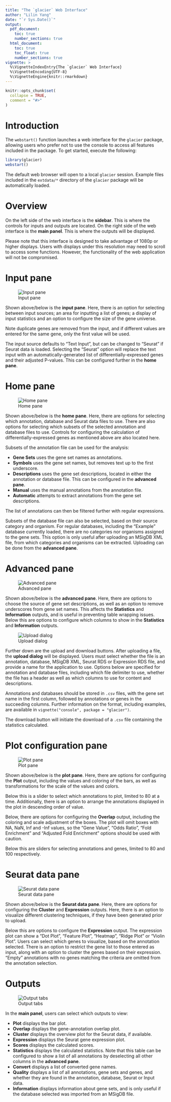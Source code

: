 ```yaml
---
title: "The `glacier` Web Interface"
author: "Lilin Yang"
date: "`r Sys.Date()`"
output:
  pdf_document:
    toc: true
    number_sections: true
  html_document:
    toc: true
    toc_float: true
    number_sections: true
vignette: >
  %\VignetteIndexEntry{The `glacier` Web Interface}
  %\VignetteEncoding{UTF-8}
  %\VignetteEngine{knitr::rmarkdown}
---
```


```r
knitr::opts_chunk$set(
  collapse = TRUE,
  comment = "#>"
)
```

\newpage

# Introduction

The `webstart()` function launches a web interface for the `glacier` package,
allowing users who prefer not to use the console to access all features included
in the package. To get started, execute the following:

```r
library(glacier)
webstart()
```

The default web browser will open to a local `glacier` session. Example files
included in the `extdata/*` directory of the `glacier` package will be
automatically loaded.

# Overview

On the left side of the web interface is the **sidebar**. This is where the
controls for inputs and outputs are located. On the right side of the web
interface is the **main panel**. This is where the outputs will be displayed.

Please note that this interface is designed to take advantage of 1080p or higher
displays. Users with displays under this resolution may need to scroll to access
some functions. However, the functionality of the web application will not be
compromised.

# Input pane

![Input pane](../man/figures/input_pane.png)

Shown above/below is the **input pane**. Here, there is an option for selecting
between input sources; an area for inputting a list of genes; a display of
input statistics and an option to configure the size of the gene universe.

Note duplicate genes are removed from the input, and if different values are
entered for the same gene, only the first value will be used.

The input source defaults to "Text Input", but can be changed to "Seurat" if
Seurat data is loaded. Selecting the "Seurat" option will replace the text input
with an automatically-generated list of differentially-expressed genes and their
adjusted P-values. This can be configured further in the **home pane**.

# Home pane

![Home pane](../man/figures/home_pane.png)

Shown above/below is the **home pane**. Here, there are options for selecting
which annotation, database and Seurat data files to use. There are also options
for selecting which subsets of the selected annotation and database files to
use. Controls for configuring the calculation of differentially-expressed genes
as mentioned above are also located here.

Subsets of the annotation file can be used for the analysis:

* **Gene Sets** uses the gene set names as annotations.
* **Symbols** uses the gene set names, but removes text up to the first
underscore.
* **Descriptions** uses the gene set descriptions, located in either the
annotation or database file. This can be configured in the **advanced pane**.
* **Manual** uses the manual annotations from the annotation file.
* **Automatic** attempts to extract annotations from the gene set descriptions.

The list of annotations can then be filtered further with regular expressions.

Subsets of the database file can also be selected, based on their source
category and organism. For regular databases, including the "Example" database
currently loaded, there are no categories nor organisms assigned to the gene
sets. This option is only useful after uploading an MSigDB XML file, from which
categories and organisms can be extracted. Uploading can be done from the
**advanced pane**.

# Advanced pane

![Advanced pane](../man/figures/advanced_pane.png)

Shown above/below is the **advanced pane**. Here, there are options to choose
the source of gene set descriptions, as well as an option to remove underscores
from gene set names. This affects the **Statistics** and **Information**
outputs, and is useful in preventing table wrapping issues. Below this are
options to configure which columns to show in the **Statistics** and
**Information** outputs.

![Upload dialog](../man/figures/upload.png)

Further down are the upload and download buttons. After uploading a file, the
**upload dialog** will be displayed. Users must select whether the file is an
annotation, database, MSigDB XML, Seurat RDS or Expression RDS file, and provide
a name for the application to use. Options below are specified for annotation
and database files, including which file delimiter to use, whether the file has
a header as well as which columns to use for content and descriptions.

Annotations and databases should be stored in `.csv` files, with the gene set
name in the first column, followed by annotations or genes in the succeeding
columns. Further information on the format, including examples, are available in
`vignette("console", package = "glacier")`.

The download button will initiate the download of a `.csv` file containing the
statistics calculated.

# Plot configuration pane

![Plot pane](../man/figures/plot_pane.png)

Shown above/below is the **plot pane**. Here, there are options for
configuring the **Plot** output, including the values and coloring of the bars,
as well as transformations for the scale of the values and colors.

Below this is a slider to select which annotations to plot, limited to 80 at a
time. Additionally, there is an option to arrange the annotations displayed in
the plot in descending order of value.

Below, there are options for configuring the **Overlap** output, including the
coloring and scale adjustment of the boxes. The plot will omit boxes with NA,
NaN, Inf and -Inf values, so the "Gene Value", "Odds Ratio", "Fold Enrichment"
and "Adjusted Fold Enrichment" options should be used with caution.

Below this are sliders for selecting annotations and genes, limited to 80 and
100 respectively.

# Seurat data pane

![Seurat data pane](../man/figures/cluster_pane.png)

Shown above/below is the **Seurat data pane**. Here, there are options for
configuring the **Cluster** and **Expression** outputs. Here, there is an option
to visualize different clustering techniques, if they have been generated prior
to upload.

Below this are options to configure the **Expression** output. The expression
plot can show a "Dot Plot", "Feature Plot", "Heatmap", "Ridge Plot" or "Violin
Plot". Users can select which genes to visualize, based on the annotation
selected. There is an option to restrict the gene list to those entered as
input, along with an option to cluster the genes based on their expression.
"Empty" annotations with no genes matching the criteria are omitted from the
annotation selection.

\newpage

# Outputs

![Output tabs](../man/figures/main_tabs.png)

In the **main panel**, users can select which outputs to view:

* **Plot** displays the bar plot.
* **Overlap** displays the gene-annotation overlap plot.
* **Cluster** displays the overview plot for the Seurat data, if available.
* **Expression** displays the Seurat gene expression plot.
* **Scores** displays the calculated scores.
* **Statistics** displays the calculated statistics. Note that this table can be
configured to show a list of all annotations by deselecting all other columns in
the **advanced pane**.
* **Convert** displays a list of converted gene names.
* **Quality** displays a list of all annotations, gene sets and genes, and
whether they are found in the annotation, database, Seurat or Input data.
* **Information** displays information about gene sets, and is only useful if
the database selected was imported from an MSigDB file.
